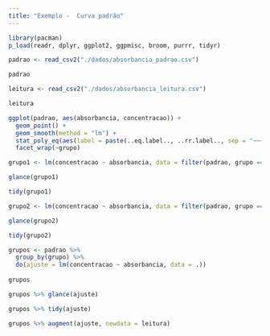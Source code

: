 ```yaml
---
title: "Exemplo -  Curva padrão"
---
```


```r
library(pacman)
p_load(readr, dplyr, ggplot2, ggpmisc, broom, purrr, tidyr)
```

```r
padrao <- read_csv2("./dados/absorbancia_padrao.csv")

padrao
```

```r
leitura <- read_csv2("./dados/absorbancia_leitura.csv")

leitura
```

```r
ggplot(padrao, aes(absorbancia, concentracao)) +
  geom_point() +
  geom_smooth(method = "lm") +
  stat_poly_eq(aes(label = paste(..eq.label.., ..rr.label.., sep = "~~~~")), formula = y ~ x, parse = TRUE) +
  facet_wrap(~grupo)
```

```r
grupo1 <- lm(concentracao ~ absorbancia, data = filter(padrao, grupo == 1))
```

```r
glance(grupo1)
```

```r
tidy(grupo1)
```

```r
grupo2 <- lm(concentracao ~ absorbancia, data = filter(padrao, grupo == 2))
```

```r
glance(grupo2)
```

```r
tidy(grupo2)
```


```r
grupos <- padrao %>%
  group_by(grupo) %>%
  do(ajuste = lm(concentracao ~ absorbancia, data = .))
 
grupos
```
```r
grupos %>% glance(ajuste)
```

```r
grupos %>% tidy(ajuste)
```
```r
grupos %>% augment(ajuste, newdata = leitura)
```

